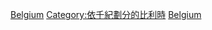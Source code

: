 {{Portal|比利時}}

[[Category:3千紀各國|Belgium]]
[[Category:依千紀劃分的比利時|Category:依千紀劃分的比利時]]
[[Category:3千紀歐洲|Belgium]]